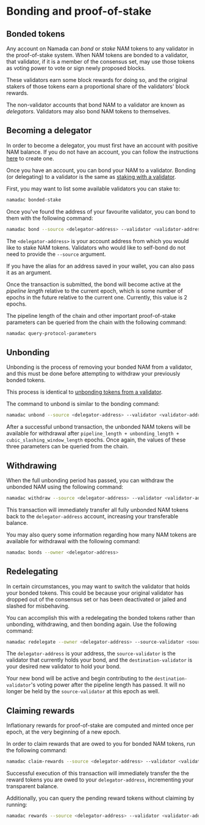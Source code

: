# Bonding and proof-of-stake

## Bonded tokens
Any account on Namada can *bond* or *stake* NAM tokens to any validator in the proof-of-stake system. When NAM tokens are bonded to a validator, that validator, if it is a member of the consensus set, may use those tokens as voting power to vote or sign newly proposed blocks.

These validators earn some block rewards for doing so, and the original stakers of those tokens earn a proportional share of the validators' block rewards.

The non-validator accounts that bond NAM to a validator are known as *delegators*. Validators may also bond NAM tokens to themselves.

## Becoming a delegator
In order to become a delegator, you must first have an account with positive NAM balance. If you do not have an account, you can follow the instructions [here](./transparent-accounts.mdx) to create one.

Once you have an account, you can bond your NAM to a validator. Bonding (or delegating) to a validator is the same as [staking with a validator](../operators/validators/staking.mdx).

First, you may want to list some available validators you can stake to:

```bash copy
namadac bonded-stake
```

Once you've found the address of your favourite validator, you can bond to them with the following command:

```bash copy
namadac bond --source <delegator-address> --validator <validator-address> --amount <amount>
```

The `<delegator-address>` is your account address from which you would like to stake NAM tokens. Validators who would like to self-bond do not need to provide the `--source` argument.

If you have the alias for an address saved in your wallet, you can also pass it as an argument.

Once the transaction is submitted, the bond will become active at the *pipeline length* relative to the current epoch, which is some number of epochs in the future relative to the current one. Currently, this value is 2 epochs.

The pipeline length of the chain and other important proof-of-stake parameters can be queried from the chain with the following command:

```bash copy
namadac query-protocol-parameters
```

## Unbonding
Unbonding is the process of removing your bonded NAM from a validator, and this must be done before attempting to withdraw your previously bonded tokens.

This process is identical to [unbonding tokens from a validator](../operators/validators/staking.mdx#unbonding).

The command to unbond is similar to the bonding command:

```bash copy
namadac unbond --source <delegator-address> --validator <validator-address> --amount <amount>
```

After a successful unbond transaction, the unbonded NAM tokens will be available for withdrawal after `pipeline_length + unbonding_length + cubic_slashing_window_length` epochs. Once again, the values of these three parameters can be queried from the chain.

## Withdrawing
When the full unbonding period has passed, you can withdraw the unbonded NAM using the following command:

```bash copy
namadac withdraw --source <delegator-address> --validator <validator-address>
```

This transaction will immediately transfer all fully unbonded NAM tokens back to the `delegator-address` account, increasing your transferable balance.

You may also query some information regarding how many NAM tokens are available for withdrawal with the following command:

```bash copy
namadac bonds --owner <delegator-address>
```

## Redelegating
In certain circumstances, you may want to switch the validator that holds your bonded tokens. This could be because your original validator has dropped out of the consensus set or has been deactivated or jailed and slashed for misbehaving.

You can accomplish this with a redelegating the bonded tokens rather than unbonding, withdrawing, and then bonding again. Use the following command:

```bash copy
namadac redelegate --owner <delegator-address> --source-validator <source-validator> --destination-validator <destination-validator> --amount <amount>
```

The `delegator-address` is your address, the `source-validator` is the validator that currently holds your bond, and the `destination-validator` is your desired new validator to hold your bond.

Your new bond will be active and begin contributing to the `destination-validator`'s voting power after the pipeline length has passed. It will no longer be held by the `source-validator` at this epoch as well.

## Claiming rewards
Inflationary rewards for proof-of-stake are computed and minted once per epoch, at the very beginning of a new epoch.

In order to claim rewards that are owed to you for bonded NAM tokens, run the following command:

```bash copy
namadac claim-rewards --source <delegator-address> --validator <validator-address>
```

Successful execution of this transaction will immediately transfer the the reward tokens you are owed to your `delegator-address`, incrementing your transparent balance.

Additionally, you can query the pending reward tokens without claiming by running:

```bash copy
namadac rewards --source <delegator-address> --validator <validator-address>
```

